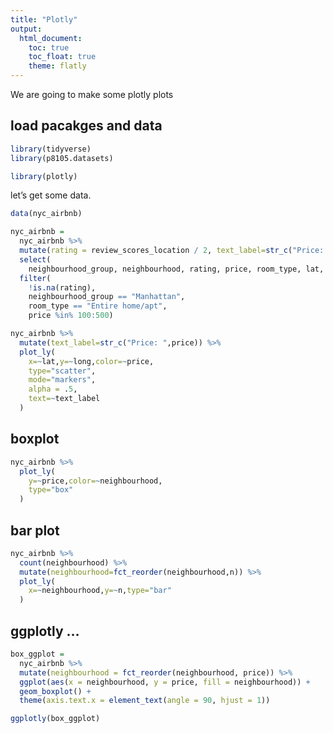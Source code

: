 ```yaml
---
title: "Plotly"
output: 
  html_document:
    toc: true
    toc_float: true
    theme: flatly
---
```


We are going to make some plotly plots

## load pacakges and data

```r
library(tidyverse)
library(p8105.datasets)

library(plotly)
```

let's get some data.

```r
data(nyc_airbnb)

nyc_airbnb = 
  nyc_airbnb %>% 
  mutate(rating = review_scores_location / 2, text_label=str_c("Price: ",price)) %>%
  select(
    neighbourhood_group, neighbourhood, rating, price, room_type, lat, long) %>%
  filter(
    !is.na(rating), 
    neighbourhood_group == "Manhattan",
    room_type == "Entire home/apt",
    price %in% 100:500)
```

```r
nyc_airbnb %>%
  mutate(text_label=str_c("Price: ",price)) %>% 
  plot_ly(
    x=~lat,y=~long,color=~price,
    type="scatter",
    mode="markers",
    alpha = .5,
    text=~text_label
  )
```

## boxplot
```r
nyc_airbnb %>% 
  plot_ly(
    y=~price,color=~neighbourhood,
    type="box"
  )
```

## bar plot

```r
nyc_airbnb %>% 
  count(neighbourhood) %>% 
  mutate(neighbourhood=fct_reorder(neighbourhood,n)) %>% 
  plot_ly(
    x=~neighbourhood,y=~n,type="bar"
  )
```

## ggplotly ...

```r
box_ggplot = 
  nyc_airbnb %>% 
  mutate(neighbourhood = fct_reorder(neighbourhood, price)) %>% 
  ggplot(aes(x = neighbourhood, y = price, fill = neighbourhood)) +
  geom_boxplot() +
  theme(axis.text.x = element_text(angle = 90, hjust = 1))

ggplotly(box_ggplot)
```



